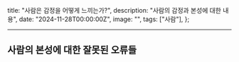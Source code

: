   title: "사람은 감정을 어떻게 느끼는가?",
  description: "사람의 감정과 본성에 대한 내용",
  date: "2024-11-28T00:00:00Z",
  image: "",
  tags: ["사람"],
};

---

## 사람의 본성에 대한 잘못된 오류들

